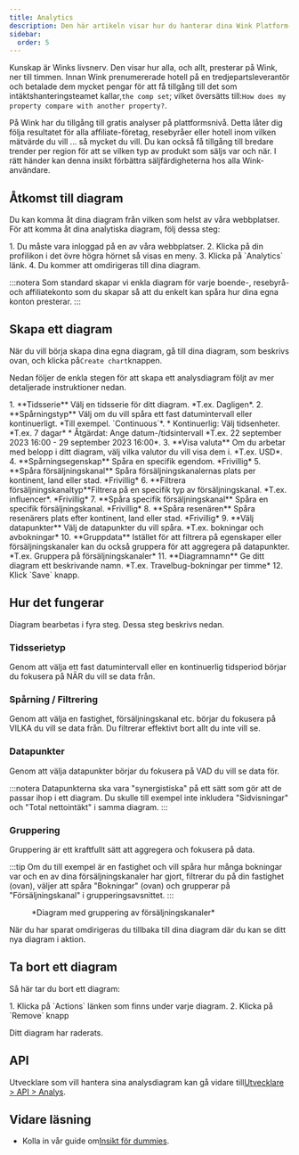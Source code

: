 ```yaml
---
title: Analytics
description: Den här artikeln visar hur du hanterar dina Wink Platform-analyser.
sidebar:
  order: 5
---
```


Kunskap är Winks livsnerv. Den visar hur alla, och allt, presterar på Wink, ner till timmen. Innan Wink prenumererade hotell på en tredjepartsleverantör och betalade dem mycket pengar för att få tillgång till det som intäktshanteringsteamet kallar,`the comp set`; vilket översätts till:`How does my property compare with another property?`.

På Wink har du tillgång till gratis analyser på plattformsnivå. Detta låter dig följa resultatet för alla affiliate-företag, resebyråer eller hotell inom vilken mätvärde du vill ... så mycket du vill. Du kan också få tillgång till bredare trender per region för att se vilken typ av produkt som säljs var och när. I rätt händer kan denna insikt förbättra säljfärdigheterna hos alla Wink-användare.

## Åtkomst till diagram

Du kan komma åt dina diagram från vilken som helst av våra webbplatser. För att komma åt dina analytiska diagram, följ dessa steg:

<Steps>
  1. Du måste vara inloggad på en av våra webbplatser.
  2. Klicka på din profilikon i det övre högra hörnet så visas en meny.
  3. Klicka på `Analytics` länk.
  4. Du kommer att omdirigeras till dina diagram.
</Steps>


:::notera
Som standard skapar vi enkla diagram för varje boende-, resebyrå- och affiliatekonto som du skapar så att du enkelt kan spåra hur dina egna konton presterar.
:::

## Skapa ett diagram

När du vill börja skapa dina egna diagram, gå till dina diagram, som beskrivs ovan, och klicka på`Create chart`knappen.

Nedan följer de enkla stegen för att skapa ett analysdiagram följt av mer detaljerade instruktioner nedan.

<Steps>
  1. **Tidsserie** Välj en tidsserie för ditt diagram. *T.ex. Dagligen*.
  2. **Spårningstyp** Välj om du vill spåra ett fast datumintervall eller kontinuerligt. *Till exempel. `Continuous`*.
     * Kontinuerlig: Välj tidsenheter. *T.ex. 7 dagar*
     * Åtgärdat: Ange datum-/tidsintervall *T.ex. 22 september 2023 16:00 - 29 september 2023 16:00*.
  3. **Visa valuta** Om du arbetar med belopp i ditt diagram, välj vilka valutor du vill visa dem i. *T.ex. USD*.
  4. **Spårningsegenskap** Spåra en specifik egendom. *Frivillig*
  5. **Spåra försäljningskanal** Spåra försäljningskanalernas plats per kontinent, land eller stad. *Frivillig*
  6. **Filtrera försäljningskanaltyp**Filtrera på en specifik typ av försäljningskanal. *T.ex. influencer*. *Frivillig*
  7. **Spåra specifik försäljningskanal** Spåra en specifik försäljningskanal. *Frivillig*
  8. **Spåra resenären** Spåra resenärers plats efter kontinent, land eller stad. *Frivillig*
  9. **Välj datapunkter** Välj de datapunkter du vill spåra. *T.ex. bokningar och avbokningar*
  10. **Gruppdata** Istället för att filtrera på egenskaper eller försäljningskanaler kan du också gruppera för att aggregera på datapunkter. *T.ex. Gruppera på försäljningskanaler*
  11. **Diagramnamn** Ge ditt diagram ett beskrivande namn. *T.ex. Travelbug-bokningar per timme*
  12. Klick `Save` knapp.
</Steps>


## Hur det fungerar

Diagram bearbetas i fyra steg. Dessa steg beskrivs nedan.

### Tidsserietyp

Genom att välja ett fast datumintervall eller en kontinuerlig tidsperiod börjar du fokusera på NÄR du vill se data från.

### Spårning / Filtrering

Genom att välja en fastighet, försäljningskanal etc. börjar du fokusera på VILKA du vill se data från. Du filtrerar effektivt bort allt du inte vill se.

### Datapunkter

Genom att välja datapunkter börjar du fokusera på VAD du vill se data för.

:::notera
Datapunkterna ska vara "synergistiska" på ett sätt som gör att de passar ihop i ett diagram. Du skulle till exempel inte inkludera "Sidvisningar" och "Total nettointäkt" i samma diagram.
:::

### Gruppering<Badge text="New" variant="note" />


Gruppering är ett kraftfullt sätt att aggregera och fokusera på data.

:::tip
Om du till exempel är en fastighet och vill spåra hur många bokningar var och en av dina försäljningskanaler har gjort, filtrerar du på din fastighet (ovan), väljer att spåra "Bokningar" (ovan) och grupperar på "Försäljningskanal" i grupperingsavsnittet.
:::

<figure>
  <CloudinaryImage width="700" height="219" resize="scale" quality="best" alt="Analysdiagram" src="academy/analytics" errorImage="noimage_opaque_nyrtl0.png" />

  <figcaption>*Diagram med gruppering av försäljningskanaler*</figcaption>
</figure>


När du har sparat omdirigeras du tillbaka till dina diagram där du kan se ditt nya diagram i aktion.

## Ta bort ett diagram

Så här tar du bort ett diagram:

<Steps>
  1. Klicka på `Actions` länken som finns under varje diagram.
  2. Klicka på `Remove` knapp
</Steps>


Ditt diagram har raderats.

## API

Utvecklare som vill hantera sina analysdiagram kan gå vidare till[Utvecklare > API > Analys](/developers/apis/#analytics-api).

## Vidare läsning

* Kolla in vår guide om[Insikt för dummies](/guides/insight-for-dummies).

